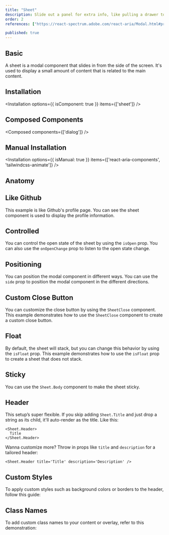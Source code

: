```yaml
---
title: "Sheet"
description: Slide out a panel for extra info, like pulling a drawer to find more tools, perfect for additional context without leaving the page..
order: 2
references: ["https://react-spectrum.adobe.com/react-aria/Modal.html#props", "https://github.com/jamiebuilds/tailwindcss-animate"]

published: true
---
```


## Basic
A sheet is a modal component that slides in from the side of the screen. It's used to display a small amount of content that is related to the main content.
<How toUse="overlays/sheet/sheet-demo" />

## Installation
<Installation options={{ isComponent: true }} items={['sheet']} />

## Composed Components
<Composed components={['dialog']} />

## Manual Installation

<Installation options={{ isManual: true }} items={['react-aria-components', 'tailwindcss-animate']} />

<SourceCode toShow='sheet' />

## Anatomy
<Anatomy show='sheet-anatomy'/>


## Like Github
This example is like Github's profile page. You can see the sheet component is used to display the profile information.

<How toUse="overlays/sheet/sheet-menu-demo" />

## Controlled
You can control the open state of the sheet by using the `isOpen` prop. You can also use the `onOpenChange` prop to listen to the open state change.
<How toUse="overlays/sheet/sheet-controlled-demo" />

## Positioning
You can position the modal component in different ways. You can use the `side` prop to position the modal component in the different directions.

<How toUse="overlays/sheet/sheet-position-demo" />

## Custom Close Button
You can customize the close button by using the `SheetClose` component. This example demonstrates how to use the `SheetClose` component to create a custom close button.

<How toUse="overlays/sheet/sheet-custom-close-demo" />

## Float
By default, the sheet will stack, but you can change this behavior by using the `isFloat` prop. This example demonstrates how to use the `isFloat` prop to create a sheet that does not stack.
<How toUse="overlays/sheet/sheet-float-demo" />

## Sticky
You can use the `Sheet.Body` component to make the sheet sticky.
<How toUse="overlays/sheet/sheet-sticky-demo" />

## Header
This setup’s super flexible. If you skip adding `Sheet.Title` and just drop a string as its child, it'll auto-render as the title. Like this:
```
<Sheet.Header>
  Title
</Sheet.Header>
```
Wanna customize more? Throw in props like `title` and `description` for a tailored header:
```
<Sheet.Header title='Title' description='Description' />
```

## Custom Styles
To apply custom styles such as background colors or borders to the header, follow this guide:
<How toUse="overlays/sheet/sheet-custom-style-demo" />

## Class Names
To add custom class names to your content or overlay, refer to this demonstration:
<How toUse="overlays/sheet/sheet-classnames-demo" />
